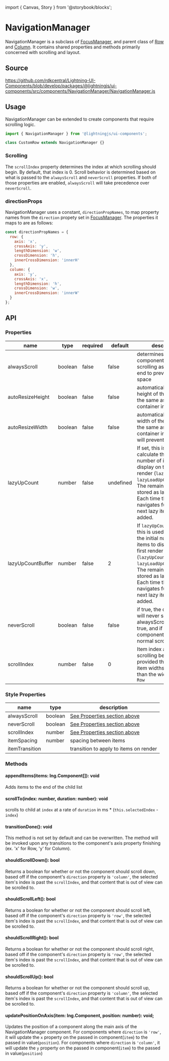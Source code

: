 ﻿import { Canvas, Story } from '@storybook/blocks';

# NavigationManager

NavigationManager is a subclass of [FocusManager](?path=/docs/navigation-focusmanager--rows),
and parent class of [Row](?path=/docs/navigation-row--row) and [Column](?path=/docs/navigation-column--column).
It contains shared properties and methods primarily concerned with scrolling and layout.

## Source

https://github.com/rdkcentral/Lightning-UI-Components/blob/develop/packages/@lightningjs/ui-components/src/components/NavigationManager/NavigationManager.js

## Usage

NavigationManager can be extended to create components that require scrolling logic.

```js
import { NavigationManager } from '@lightningjs/ui-components';

class CustomRow extends NavigationManager {}
```

<Canvas>
  <Story id="navigation-navigationmanager--row" />
</Canvas>

### Scrolling

The `scrollIndex` property determines the index at which scrolling should begin. By default, that index is 0.
Scroll behavior is determined based on what is passed to the `alwaysScroll` and `neverScroll` properties.
If both of those properties are enabled, `alwaysScroll` will take precedence over `neverScroll`.

### directionProps

NavigationManager uses a constant, `directionPropNames`, to map property names from the
`direction` propety set in [FocusManager](?path=/docs/elements-focusmanager--row). The properties it maps to are as follows:

```js
const directionPropNames = {
  row: {
    axis: 'x',
    crossAxis: 'y',
    lengthDimension: 'w',
    crossDimension: 'h',
    innerCrossDimension: 'innerH'
  },
  column: {
    axis: 'y',
    crossAxis: 'x',
    lengthDimension: 'h',
    crossDimension: 'w',
    innerCrossDimension: 'innerW'
  }
};
```

## API

### Properties

| name              | type    | required | default   | description                                                                                                                                                                                                                                                                    |
| ----------------- | ------- | -------- | --------- | ------------------------------------------------------------------------------------------------------------------------------------------------------------------------------------------------------------------------------------------------------------------------------ |
| alwaysScroll      | boolean | false    | false     | determines whether the component will stop scrolling as it nears the end to prevent white space                                                                                                                                                                                |
| autoResizeHeight  | boolean | false    | false     | automatically sets the height of the row to be the same as the Items container inside                                                                                                                                                                                          |
| autoResizeWidth   | boolean | false    | false     | automatically sets the width of the row to be the same as the Items container inside (this will prevent scrolling)                                                                                                                                                             |
| lazyUpCount       | number  | false    | undefined | If set, this is used to calculate the initial number of items to display on the first render (`lazyUpCount` + `lazyLoadUpCountBuffer`). The remaining items are stored as lazy items. Each time the user navigates further, the next lazy item will be added.                  |
| lazyUpCountBuffer | number  | false    | 2         | If `lazyUpCount` is set, this is used to calculate the initial number of items to display on the first render (`lazyUpCount` + `lazyLoadUpCountBuffer`). The remaining items are stored as lazy items. Each time the user navigates further, the next lazy item will be added. |
| neverScroll       | boolean | false    | false     | if true, the component will never scroll, unless alwaysScroll is set to true, and if false, the component will apply normal scrolling logic                                                                                                                                    |
| scrollIndex       | number  | false    | 0         | Item index at which scrolling begins, provided the sum of item widths is greater than the width of the `Row`                                                                                                                                                                   |

### Style Properties

| name           | type                             | description                                 |
| -------------- | -------------------------------- | ------------------------------------------- |
| alwaysScroll   | boolean                          | [See Properties section above](#properties) |
| neverScroll    | boolean                          | [See Properties section above](#properties) |
| scrollIndex    | number                           | [See Properties section above](#properties) |
| itemSpacing    | number                           | spacing between items                       |
| itemTransition | <DocsLink id="lng.Transition" /> | transition to apply to items on render      |

### Methods

#### appendItems(items: lng.Component[]): void

Adds items to the end of the child list

#### scrollTo(index: number, duration: number): void

scrolls to child at `index` at a rate of `duration` in ms \* (`this.selectedIndex` - `index`)

#### transitionDone(): void

This method is not set by default and can be overwritten. The method will be invoked upon
any transitions to the component's axis property finishing (ex. 'x' for Row, 'y' for Column).

#### shouldScrollDown(): bool

Returns a boolean for whether or not the component should scroll down, based off if the
component's `direction` property is `'column'`, the selected item's index is past the `scrollIndex`,
and that content that is out of view can be scrolled to.

#### shouldScrollLeft(): bool

Returns a boolean for whether or not the component should scroll left, based off if the
component's `direction` property is `'row'`, the selected item's index is past the `scrollIndex`,
and that content that is out of view can be scrolled to.

#### shouldScrollRight(): bool

Returns a boolean for whether or not the component should scroll right, based off if the
component's `direction` property is `'row'`, the selected item's index is past the `scrollIndex`,
and that content that is out of view can be scrolled to.

#### shouldScrollUp(): bool

Returns a boolean for whether or not the component should scroll up, based off if the
component's `direction` property is `'column'`, the selected item's index is past the `scrollIndex`,
and that content that is out of view can be scrolled to.

#### updatePositionOnAxis(item: lng.Component, position: number): void;

Updates the position of a component along the main axis of the NavigationManager component.
For components where `direction` is `'row'`, it will update the `x` property on the passed in component(`item`) to the passed in value(`position`).
For components where `direction` is `'column'`, it will update the `y` property on the passed in component(`item`) to the passed in value(`position`)
